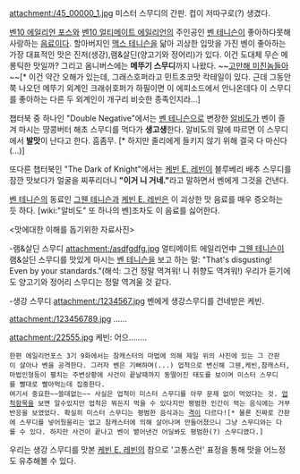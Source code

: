 attachment:/45_00000_1.jpg
미스터 스무디의 간판. 컵이 저따구로(?) 생겼다.

[[벤10 에일리언 포스]]와 [[벤10 얼티메이트 에일리언]]의 주인공인 [[벤 테니슨]]이 좋아하다못해 사랑하는 [[음료]]이다. 할아버지인 [[맥스 테니슨]]을 닮아 괴상한 입맛을 가진 벤이 좋아하는 가장 대표적인 맛은 진저(생강),램&살딘(양고기와 정어리)가 있다. 이건 도대체 무슨 메롱틱한 맛일까? 그리고 옴니버스에는 '''메뚜기 스무디'''까지 나왔다. ~~[[고만해 미친놈들아]]~~[* 이건 약간 오해가 있는데, 그래스호퍼라고 민트초코맛 칵테일이 있다. 근데 그동안 쭉 나오던 메뚜기 외계인 크래쉬호퍼가 하필이면 이 에피소드에서 안나온데다 이 스무디를 좋아하는 다른 두 외계인이 개구리 비슷한 종족인지라...]

챕터북 중 하나인 "Double Negative"에서는 [[벤 테니슨]]으로 변장한 [[알비도]]가 벤이 즐겨 마시는 땅콩버터 해초 스무디를 먹다가 '''생고생'''한다. 알비도의 말에 따르면 이 스무디에서 '''발맛'''이 난다고 한다. 흠좀무. [* 하지만 줄리에게 들키지 않기 위해 결국 다 마신다(...)]

또다른 챕터북인 "The Dark of Knight"에서는 [[케빈 E. 레빈]]이 블루베리 배추 스무디를 잠깐 맛보다가 얼굴을 찌푸리더니 '''"이거 니 거네."'''라고 말하면서 벤에게 그것을 건낸다.

[[벤 테니슨]]의 동료인 [[그웬 테니슨]]과 [[케빈 E. 레빈]]은 이 괴상한 맛 음료를 매우 증오하는 듯 하다. [wiki:"알비도" 또 하나의 벤]조차도 이 음료를 싫어한다.



<맛에대한 이해를 돕기위한 자료사진>

-램&살딘 스무디
attachment:/asdfgdfg.jpg
얼티메이트 에일리언中 [[그웬 테니슨]]이 램&살딘 스무디를 맛있게 마시는 [[벤 테니슨]]을 보고 하는 말: "That's disgusting! Even by your standards."(해석: 그건 정말 역겨워! 니 취향도 역겨워!) 우리가 듣기에도 양고기와 정어리 스무디는 정말 역겨울 것 같다.



-생강 스무디
attachment:/1234567.jpg
벤에게 생강스무디를 건네받은 케빈.

attachment:/123456789.jpg
......

attachment:/22555.jpg
케빈: 어으........


 한편 에일리언포스 3기 9화에서는 참캐스터의 마법에 의해 제일 위의 사진에 있는 그 간판이 살아나 벤을 공격한다. 그러자 벤은 기뻐하며(...) 업척으로 변신해 그웬,케빈,참캐스터,마법인형등이 펼치는 주변상황에 사건이 끝날때까지 동떨어진 태도를 보이며 미스터 스무디를 빨대로 빨아먹는데 집중한다.
 여기서 중요한~~쓸데없는~~ 사실은 업척이 미스터 스무디를 아무 문제 없이 먹었다는 것. [[업척]]항목을 보면 알수있지만 업척은 뭐든지 먹을 수 있다지만 평범한 인간이 먹는 음식에는 거부반응을 보였었다. 확실히 미스터 스무디는 평범한 음식과는 [[격]]이 다르다![* 물론 진짜로 간판에 스무디를 넣어뒀을리는 없고 참캐스터에 의해 살아나며 만들어졌으니 그냥 스무디와는 다를 수 있다. 하지만 사건이 끝나고 벤이 뱉어낸건 어딜봐도 평범한(?) 스무디였다.]


우리는 생강 스무디를 맛본 [[케빈 E. 레빈]]의 참으로 '고통스런' 표정을 통해 맛을 어느정도 유추해볼 수 있다.

